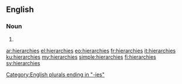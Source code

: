 ==English==

===Noun===
{{head|en|plural}}

# {{plural of|hierarchy|lang=en}}

[[Category:English plurals ending in "-ies"]]

[[ar:hierarchies]]
[[el:hierarchies]]
[[eo:hierarchies]]
[[fr:hierarchies]]
[[it:hierarchies]]
[[ku:hierarchies]]
[[my:hierarchies]]
[[simple:hierarchies]]
[[fi:hierarchies]]
[[sv:hierarchies]]